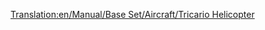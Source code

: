 [[Translation:en/Manual/Base Set/Aircraft/Tricario Helicopter]]

{{it/Manuale/Set base/Aeromobili/StatElicotteri|Name=Elicottero Tricario
|Image=[[File:en/Manual/Base Set/Aircraft/SikorskyHelicopter.png|Tricario Helicopter]]
|Costo=130.676
|Velocità=321 km/h
|Annuale=9.676
|Progettato=1957
|Vita=20
|Capacità=40 passeggeri e 15 sacchi postali
|Riadattabile=
*55 sacchi postali
*28 casse di beni
*14 tonnellate di cibo, borse di valori o sacchi di oro/diamanti
|Descrizione=L'elicottero Tricario è il primo elicottero disponibile nel gioco. Considerando lo schema di denominazione per i veicoli nel gioco, questo aereo prende probabilmente il nome da Jim Tricario, un tester di garanzia della qualità associato a Microprose durante la versione originale di "Transport Tycoon".
|Real-life=[https://it.wikipedia.org/wiki/Sikorsky_S-62 Elicottero Sikorsky S-62]  
}}


